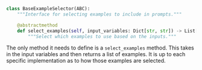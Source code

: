 ```python
class BaseExampleSelector(ABC):
    """Interface for selecting examples to include in prompts."""

    @abstractmethod
    def select_examples(self, input_variables: Dict[str, str]) -> List[dict]:
        """Select which examples to use based on the inputs."""
```

The only method it needs to define is a ``select_examples`` method. This takes in the input variables and then returns a list of examples. It is up to each specific implementation as to how those examples are selected.
